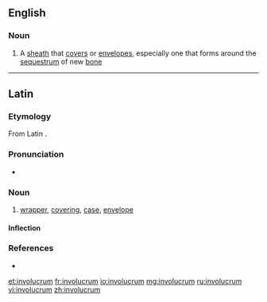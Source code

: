 ==English==

===Noun===
{{en-noun|involucra}}

# A [[sheath]] that [[cover]]s or [[envelope]]s, especially one that forms around the [[sequestrum]] of new [[bone]]

----

==Latin==

===Etymology===
From Latin {{l|la|involvō}}.

===Pronunciation===
* {{la-IPA|involūcrum}}

===Noun===
{{la-noun|involūcrum||involūcrī|n|second}}

# [[wrapper]], [[covering]], [[case]], [[envelope]]

====Inflection====
{{la-decl-2nd-N|involūcr}}

===References===
* {{R:L&S}}

[[et:involucrum]]
[[fr:involucrum]]
[[io:involucrum]]
[[mg:involucrum]]
[[ru:involucrum]]
[[vi:involucrum]]
[[zh:involucrum]]